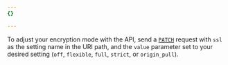 ```yaml
---
{}

---
```


To adjust your encryption mode with the API, send a [`PATCH`](/api/operations/zone-settings-edit-single-setting) request with `ssl` as the setting name in the URI path, and the `value` parameter set to your desired setting (`off`, `flexible`, `full`, `strict`, or `origin_pull`).
